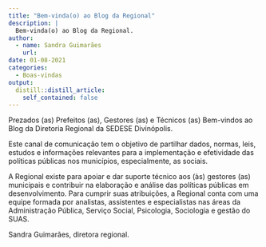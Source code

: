 ```yaml
---
title: "Bem-vinda(o) ao Blog da Regional"
description: |
  Bem-vinda(o) ao Blog da Regional.
author:
  - name: Sandra Guimarães 
    url: 
date: 01-08-2021
categories:
  - Boas-vindas
output:
  distill::distill_article:
    self_contained: false
---
```



Prezados (as) Prefeitos (as), Gestores (as) e Técnicos (as)
Bem-vindos ao Blog da Diretoria Regional da SEDESE Divinópolis.

Este canal de comunicação tem o objetivo de partilhar dados, normas, leis, estudos e
informações relevantes para a implementação e efetividade das políticas públicas
nos municípios, especialmente, as sociais.

A Regional existe para apoiar e dar suporte técnico aos (às) gestores (as) municipais e
contribuir na elaboração e análise das políticas públicas em desenvolvimento.
Para cumprir suas atribuições, a Regional conta com uma equipe formada por
analistas, assistentes e especialistas nas áreas da Administração Pública, Serviço
Social, Psicologia, Sociologia e gestão do SUAS.

Sandra Guimarães, diretora regional.
